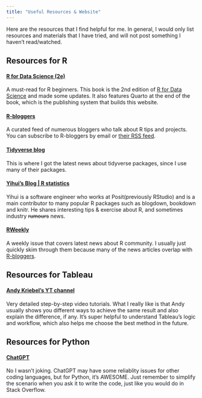 ```yaml
---
title: "Useful Resources & Website"
---
```


Here are the resources that I find helpful for me. In general, I would only list resources and materials that I have tried, and will not post something I haven't read/watched.

## Resources for R

#### [R for Data Science (2e)](https://r4ds.hadley.nz)
A must-read for R beginners. This book is the 2nd edition of [R for Data Science](https://r4ds.had.co.nz) and made some updates. It also features Quarto at the end of the book, which is the publishing system that builds this website.

#### [R-bloggers](http://r-bloggers.com/)
A curated feed of numerous bloggers who talk about R tips and projects. You can subscribe to R-bloggers by email or [their RSS feed](http://feeds.feedburner.com/RBloggers). 

#### [Tidyverse blog](https://www.tidyverse.org/blog/)
This is where I got the latest news about tidyverse packages, since I use many of their packages.

#### [Yihui's Blog | R statistics](https://yihui.org)
Yihui is a software engineer who works at Posit(previously RStudio) and is a main contributor to many popular R packages such as blogdown, bookdown and knitr. He shares interesting tips & exercise about R, and sometimes industry ~~rumours~~ news.

#### [RWeekly](https://rweekly.org)
A weekly issue that covers latest news about R community. I usually just quickly skim through them because many of the news articles overlap with [R-bloggers](http://r-bloggers.com/).

## Resources for Tableau

#### [Andy Kriebel's YT channel](https://www.youtube.com/@vizwiz)
Very detailed step-by-step video tutorials. What I really like is that Andy usually shows you different ways to achieve the same result and also explain the difference, if any. It's super helpful to understand Tableau's logic and workflow, which also helps me choose the best method in the future. 

## Resources for Python

#### [ChatGPT](http://chat.openai.com)

No I wasn't joking. ChatGPT may have some reliablity issues for other coding languages, but for Python, it's AWESOME. Just remember to simplify the scenario when you ask it to write the code, just like you would do in Stack Overflow.